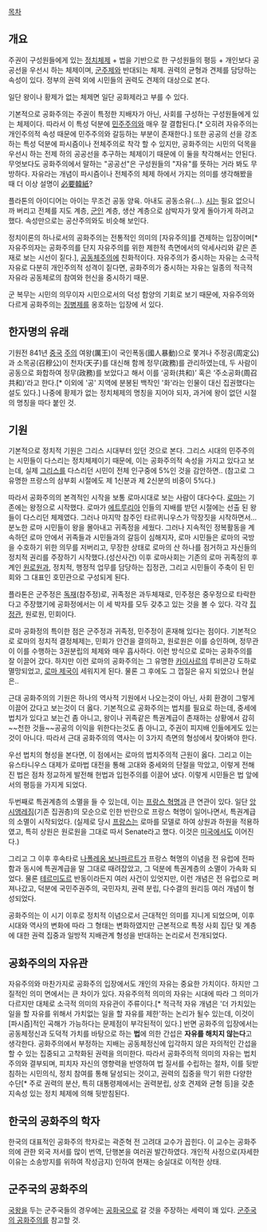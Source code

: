 {{{+1 共和主義 / Republicanism }}}

[[목차]]
== 개요 ==
주권이 구성원들에게 있는 [[정치]]체제 + 법을 기반으로 한 구성원들의 평등 + 개인보다 공공선을 우선시 하는 체제이며, [[군주제]]와 반대되는 체제. 권력의 균형과 견제를 담당하는 속성이 있다. 정부의 권력 외에 시민들의 권력도 견제의 대상으로 본다. 

일단 왕이나 황제가 없는 체제면 일단 공화제라고 부를 수 있다.

기본적으로 공화주의는 주권이 특정한 지배자가 아닌, 사회를 구성하는 구성원들에게 있는 체제이다. 따라서 이 특성 덕분에 [[민주주의]]와 매우 잘 결합된다.[* 오히려 자유주의는 개인주의적 속성 때문에 민주주의와 갈등하는 부분이 존재한다.] 또한 공공의 선을 강조하는 특성 덕분에 파시즘이나 전체주의로 착각 할 수 있지만, 공화주의는 시민의 덕목을 우선시 하는 전제 하의 공공선을 추구하는 체제이기 때문에 이 둘을 착각해서는 안된다. 무엇보다도 공화주의에서 말하는 "공공선"은 구성원들의 "자유"를 뜻하는 거라 봐도 무방하다. 자유라는 개념이 파시즘이나 전체주의 체제 하에서 가지는 의미를 생각해봤을 때 더 이상 설명이 [[必要韓紙]]?

플라톤의 아이디어는 아이는 무조건 공동 양육. 아내도 공동소유(…). [[시]]는 필요 없으니까 버리고 전체를 지도 계층, [[군인]] 계층, 생산 계층으로 삼박자가 맞게 돌아가게 하려고 했다. 속성만으로는 공산주의와도 비슷해 보인다.

정치이론의 하나로서의 공화주의는 전통적인 의미의 [자유주의]를 견제하는 입장이며[* 자유주의자는 공화주의를 단지 자유주의를 위한 제한적 측면에서의 악세사리와 같은 존재로 보는 시선이 짙다.], [[공동체주의]]에 친화적이다. 자유주의가 중시하는 자유는 소극적 자유로 다분히 개인주의적 성격이 짙다면, 공화주의가 중시하는 자유는 일종의 적극적 자유라 공동체로의 참여와 헌신을 중시하기 때문.

군 복무는 시민의 의무이자 시민으로서의 덕성 함양의 기회로 보기 때문에, 자유주의와 다르게 공화주의는 [[징병제]]를 옹호하는 입장에 서 있다.
== 한자명의 유래 ==
기원전 841년 [[중국]] [[주]]의 여왕(厲王)이 국인폭동(國人暴動)으로 쫓겨나 주정공(周定公)과 소목공(召穆公)이 천자(天子)를 대신해 함께 정무(政務)를 관리하였는데, 두 사람이 공동으로 화합하여 정무(政務)를 보았다고 해서 이를 ‘공화(共和)’ 혹은 ‘주소공화(周召共和)’라고 한다.[* 이외에 '공' 지역에 분봉된 백작인 '화'라는 인물이 대신 집권했다는 설도 있다.] 나중에 황제가 없는 정치체제의 명칭을 지어야 되자, 과거에 왕이 없던 시절의 명칭을 따다 붙인 것. 
== 기원 ==
기본적으로 정치적 기원은 그리스 시대부터 있던 것으로 본다. 그리스 시대의 민주주의는 시민들이 다스리는 정치체제이기 때문에, 이는 공화주의적 속성을 가지고 있다고 보는데, 실제 [[그리스]]를 다스리던 시민이 전체 인구중에 5%인 것을 감안하면.. (참고로 그 유명한 프랑스의 삼부회 시절에도 제 1신분과 제 2신분의 비중이 5%다.) 

따라서 공화주의의 본격적인 시작을 보통 로마시대로 보는 사람이 대다수다. [[로마]]는 기존에는 왕정으로 시작했다. 로마가 [[에트루리아]] 인들의 지배를 받던 시절에는 선출 된 왕들이 다스리던 체제였다. 그러나 마지막 참주인 타르퀴니우스가 막장짓을 시작하면서... 분노한 로마 시민들이 왕을 몰아내고 귀족정을 세웠다. 그러나 지속적인 정복활동을 계속하던 로마 안에서 귀족들과 시민들과의 갈등이 심해지자, 로마 시민들은 로마의 국방을 수호하기 위한 의무를 저버리고, 무장한 상태로 로마의 산 하나를 점거하고 자신들의 정치적 권리를 주장하기 시작했다.(성산사건) 이후 로마사회는 기존의 로마 귀족정의 후계인 [[원로원]]과, 정치적, 행정적 업무를 담당하는 집정관, 그리고 시민들이 주축이 된 민회와 그 대표인 호민관으로 구성되게 된다.

플라톤은 군주정은 [[독재]](참주정)로, 귀족정은 과두체재로, 민주정은 중우정으로 타락한다고 주장했기에 공화정에서는 이 세 박자를 모두 갖추고 있는 것을 볼 수 있다. 각각 [[집정관]], 원로원, 민회이다.

로마 공화정의 특이한 점은 군주정과 귀족정, 민주정이 혼재해 있다는 점이다. 기본적으로 로마의 정치적 결정체제는, 민회가 안건을 결의하고, 원로원은 이를 승인하며, 정무관이 이를 수행하는 3권분립의 체제와 매우 흡사하다. 이런 방식으로 로마는 공화주의를 잘 이끌어 갔다. 하지만 이런 로마의 공화주의는 그 유명한 [[카이사르]]의 루비콘강 도하로 멸망되었고, [[로마 제국]]이 세워지게 된다. 물론 그 후에도 그 껍질은 유지 되었으나 현실은..  

근대 공화주의의 기원은 하나의 역사적 기원에서 나오는것이 아닌, 사회 환경이 그렇게 이끌어 갔다고 보는것이 더 옳다. 기본적으로 공화주의는 법치를 필요로 하는데, 중세에 법치가 있다고 보는건 좀 아니고, 왕이나 귀족같은 특권계급이 존재하는 상황에서 감히 ~~천한 것들~~공공의 이익을 위한다는것도 좀 아니고, 주권이 피지배 인들에게도 있는것이 아니다. 따라서 근대 공화주의의 역사는 이 3가지 측면의 형성에서 찾아봐야 한다.

우선 법치의 형성을 본다면, 이 점에서는 로마의 법치주의적 근원이 옳다. 그리고 이는 유스타니우스 대제가 로마법 대전을 통해 고대와 중세와의 단절을 막았고, 이렇게 전해진 법은 점차 정교하게 발전해 헌법과 입헌주의를 이끌어 냈다. 이렇게 시민들은 법 앞에서의 평등을 가지게 되었다.

두번째로 특권계층의 소멸을 들 수 있는데, 이는 [[프랑스 혁명]]과 큰 연관이 있다. 일단 [[앙시앵레짐]](기존 집권층)의 모순으로 인한 반란으로 프랑스 혁명이 일어나면서, 특권계급의 소멸이 시작되었다. (실제로 당시 [[프랑스]]는 로마를 모델로 하여 상원과 하원을 적용하였고, 특히 상원은 원로원을 그대로 따서 Senate라고 했다. 이것은 [[미국]]에서도 이어진다.)

그리고 그 이후 후속타로 [[나폴레옹 보나파르트]]가 프랑스 혁명의 이념을 전 유럽에 전파함과 동시에 특권계급을 말 그대로 때려잡았고, 그 덕분에 특권계층의 소멸이 가속화 되었다. 물론 [[테르미도르]] 반동이라든지 여러 사건이 있엇지만, 이런 개념은 전 유럽으로 퍼져나갔고, 덕분에 국민주권주의, 국민자치, 권력 분립, 다수결의 원리등 여러 개념이 형성되었다.

공화주의는 이 시기 이후로 정치적 이념으로서 근대적인 의미를 지니게 되었으며, 이후 시대와 역사의 변화에 따라 그 형태는 변화하였지만 근본적으로 특정 사회 집단 및 계층에 대한 권력 집중과 일방적 지배관계 형성을 반대하는 논리로서 전개되었다.

== 공화주의의 자유관 ==
자유주의와 마찬가지로 공화주의 입장에서도 개인의 자유는 중요한 가치이다. 하지만 그 질적인 의미 면에서는 큰 차이가 있다. 자유주의적 의미의 자유는 시대에 따라 그 의미가 다르지만 대체로 소극적 의미의 자유관이 주류이다.[* 적극적 자유 개념은 '더 가치있는 일을 할 자유를 위해서 가치없는 일을 할 자유를 제한'하는 논리가 될수 있는데, 이것이 [파시즘]적인 곡해가 가능하다는 문제점이 부각된적이 있다.] 반면 공화주의 입장에서는 공동체정신과 도덕적 가치를 바탕으로 하는 '''법'''에 의한 간섭은 '''자유를 해치지 않는다'''고 생각한다. 공화주의에서 부정하는 지배는 공동체정신에 입각하지 않은 자의적인 간섭을 할 수 있는 집중되고 고착화된 권력을 의미한다.
따라서 공화주의적 의미의 자유는 법치주의와 결부되며, 피치자 자신의 영향력을 반영하여 법 질서를 수립하는 절차, 이를 뒷받침하는 시민의식, 정치 참여를 통해 달성되는 것이고, 권력의 집중을 막기 위한 다양한 수단[* 주로 권력의 분산, 특히 대통령제에서는 권력분립, 상호 견제와 균형 등]을 갖춘 지속성 있는 정치 체제에 의해 뒷받침된다.
== 한국의 공화주의 학자 ==
한국의 대표적인 공화주의 학자로는 곽준혁 전 고려대 교수가 꼽힌다. 이 교수는 공화주의에 관한 외국 저서를 많이 번역, 단행본을 여러권 발간하였다. 개인적 사정으로(자세한 이유는 소송방지를 위하여 작성금지) 인하여 현재는 숭실대로 이적한 상태.

== 군주국의 공화주의 ==
[[국왕]]을 두는 군주국들의 경우에는 [[공화국]]으로 갈 것을 주장하는 세력이 꽤 있다. [[군주국의 공화주의]]를 참고할 것.
